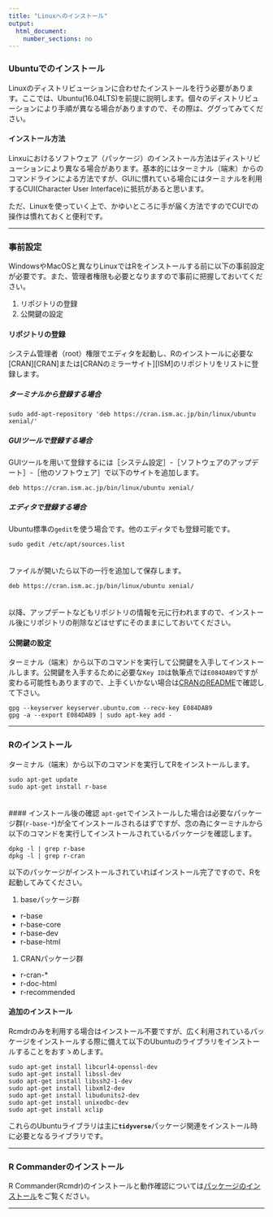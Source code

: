 ---
title: "Linuxへのインストール"
output:
  html_document:
    number_sections: no
---

### Ubuntuでのインストール
Linuxのディストリビューションに合わせたインストールを行う必要があります。ここでは、Ubuntu(16.04LTS)を前提に説明します。個々のディストリビューションにより手順が異なる場合がありますので、その際は、ググってみてください。

#### インストール方法
Linxuにおけるソフトウェア（パッケージ）のインストール方法はディストリビューションにより異なる場合があります。基本的にはターミナル（端末）からのコマンドラインによる方法ですが、GUIに慣れている場合にはターミナルを利用するCUI(Character User Interface)に抵抗があると思います。

ただ、Linuxを使っていく上で、かゆいところに手が届く方法ですのでCUIでの操作は慣れておくと便利です。

---

### 事前設定
WindowsやMacOSと異なりLinuxではRをインストールする前に以下の事前設定が必要です。また、管理者権限も必要となりますので事前に把握しておいてください。

1. リポジトリの登録
1. 公開鍵の設定

#### リポジトリの登録
システム管理者（root）権限でエディタを起動し、Rのインストールに必要な[CRAN][CRAN]または[CRANのミラーサイト][ISM]のリポジトリをリストに登録します。

##### ターミナルから登録する場合
```
sudo add-apt-repository 'deb https://cran.ism.ac.jp/bin/linux/ubuntu xenial/'
```
##### GUIツールで登録する場合
GUIツールを用いて登録するには［システム設定］-［ソフトウェアのアップデート］-［他のソフトウェア］で以下のサイトを追加します。
  
```
deb https://cran.ism.ac.jp/bin/linux/ubuntu xenial/
```

##### エディタで登録する場合
Ubuntu標準の`gedit`を使う場合です。他のエディタでも登録可能です。

```
sudo gedit /etc/apt/sources.list  
```
　  
ファイルが開いたら以下の一行を追加して保存します。
```
deb https://cran.ism.ac.jp/bin/linux/ubuntu xenial/
```
　  
以降、アップデートなどもリポジトリの情報を元に行われますので、インストール後にリポジトリの削除などはせずにそのままにしておいてください。

#### 公開鍵の設定
ターミナル（端末）から以下のコマンドを実行して公開鍵を入手してインストールします。公開鍵を入手するために必要な`Key ID`は執筆点では`E084DAB9`ですが変わる可能性もありますので、上手くいかない場合は[CRANのREADME](https://cran.ism.ac.jp/bin/linux/ubuntu/README.html)で確認して下さい。
```
gpg --keyserver keyserver.ubuntu.com --recv-key E084DAB9
gpg -a --export E084DAB9 | sudo apt-key add -
```

---

### Rのインストール
ターミナル（端末）から以下のコマンドを実行してRをインストールします。
```
sudo apt-get update
sudo apt-get install r-base
```
　  
#### インストール後の確認
`apt-get`でインストールした場合は必要なパッケージ群(`r-base-*`)が全てインストールされるはずですが、念の為にターミナルから以下のコマンドを実行してインストールされているパッケージを確認します。
```
dpkg -l | grep r-base
dpkg -l | grep r-cran
```

以下のパッケージがインストールされていればインストール完了ですので、Rを起動してみてください。

1. baseパッケージ群
  * r-base
  * r-base-core
  * r-base-dev
  * r-base-html
1. CRANパッケージ群
  * r-cran-*
  * r-doc-html
  * r-recommended

#### 追加のインストール
Rcmdrのみを利用する場合はインストール不要ですが、広く利用されているパッケージをインストールする際に備えて以下のUbuntuのライブラリをインストールすることをおすゝめします。

```
sudo apt-get install libcurl4-openssl-dev
sudo apt-get install libssl-dev
sudo apt-get install libssh2-1-dev
sudo apt-get install libxml2-dev
sudo apt-get install libudunits2-dev
sudo apt-get install unixodbc-dev
sudo apt-get install xclip
```

これらのUbuntuライブラリは主に**`tidyverse`**パッケージ関連をインストール時に必要となるライブラリです。

---

### R Commanderのインストール
R Commander(Rcmdr)のインストールと動作確認については[パッケージのインストール](./install_pkg.html)をご覧ください。

---
